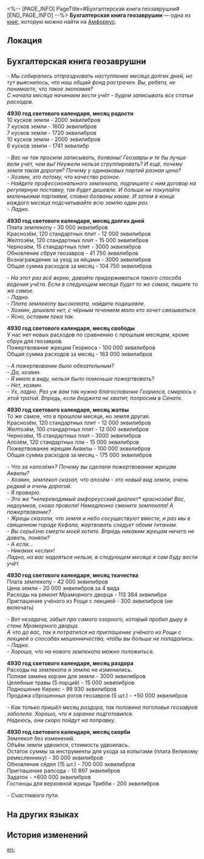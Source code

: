<%-- [PAGE_INFO]
PageTitle=#Бухгалтерская книга геозаврушни#
[END_PAGE_INFO] --%>
{{Дополнить}}
{{Книга Инфобокс
|id           = 471
|Название     = 
|Изображение  = Предмет Книга Амфореус 4.png
|Мир          = Амфореус
|Томов        = 1
|Автор        = <!--нужно добавить-->
|Описание     = Перечень оборудования и материалов геозаврушни. Также содержит любопытные заметки по содержанию скота.
|Том1         = {{tx}}
|Источник1    = {{tx|Отсутствует источник}}
|Персонажи    = 
|Фракции      = 
}}
'''Бухгалтерская книга геозаврушни''' — одна из [[Книги|книг]], которую можно найти на [[Амфореус]].

==Локация==
{{Отметка карты|<!--название карты-->|<!--id отметки-->}}

==Бухгалтерская книга геозаврушни==
''- Мы собирались отпраздновать наступление месяца долгих дней, но тут выяснилось, что наш общий фонд растрачен. Вы, ребята, не понимаете, что такое экономия?<br />
С начала месяца начинаем вести учёт - будем записывать все статьи расходов.''

'''4930 год светового календаря, месяц радости'''<br />
10 кусков земли - 2000 эквилибров<br />
7 кусков земли - 1600 эквилибров<br />
7 кусков земли - 1720 эквилибров<br />
10 кусков земли - 2000 эквилибров<br />
6 кусков земли - 1741 эквилибр

''- Вас не так просили записывать, болваны! Геозавры и те бы лучше вели учёт, чем вы! Неужели нельзя сгруппировать? И ещё, почему земля такая дорогая? Почему у одинаковых партий разная цена?<br />
- Хозяин, это потому, что качество разное.<br />
- Найдите профессионального землекопа, подпишите с ним договор на регулярную поставку, так будет дешевле. И больше не покупайте маленькими партиями, словно болваны какие. И затем в конце каждого месяца подсчитывайте всю землю один раз.<br />
- Ладно.''

'''4930 год светового календаря, месяц долгих дней'''<br />
Плата землекопу - 30 000 эквилибров<br />
Краснозём, 120 стандартных плит - 12 000 эквилибров<br />
Желтозём, 120 стандартных плит - 15 000 эквилибров<br />
Чернозём, 15 стандартных плит - 3000 эквилибров<br />
Обновление сбруи геозавров - 41 750 эквилибров<br />
Вознаграждение за уход за яйцами - 3000 эквилибров<br />
Общая сумма расходов за месяц - 104 750 эквилибров

''- На этот раз всё верно, давайте придерживаться такого способа ведения учёта. Если в следующем месяце будет то же самое, пишите то же самое.<br />
- Ладно.<br />
- Плата землекопу высоковата, найдите подешевле.<br />
- Хозяин, дешевле нет, с чёрным течением мало кто хочет связываться.<br />
- Ясно, оставим пока так.''

'''4930 год светового календаря, месяц свободы'''<br />
У нас нет новых расходов по сравнению с прошлым месяцем, кроме сбруи для геозавров.<br />
Пожертвование жрецам Геориоса - 100 000 эквилибров<br />
Общая сумма расходов за месяц - 163 000 эквилибров

''- А пожертвование было обязательным?<br />
- Да, хозяин.<br />
- Я имею в виду, нельзя было поменьше пожертвовать?<br />
- Нет, хозяин.<br />
- Ух, ладно. Раз уж вам так нужно благословение Геориоса, смирюсь с этой тратой. Впредь, если бюджета не хватит, попросим в Сенате.''

'''4930 год светового календаря, месяц жатвы'''<br />
То же самое, что в прошлом месяце, но земля другая.<br />
Краснозём, 120 стандартных плит - 12 000 эквилибров<br />
Желтозём, 100 стандартных плит - 12 000 эквилибров<br />
Чернозём, 15 стандартных плит - 3000 эквилибров<br />
Алозём, 120 стандартных пли - 15 000 эквилибров<br />
Пожертвование жрецам Аквилы - 100 000 эквилибров<br />
Общая сумма расходов за месяц - 175 000 эквилибров

''- Что за «алозём»? Почему вы сделали пожертвование жрецам Аквилы?<br />
- Хозяин, землекоп сказал, что алозём - это новый вид земли, очень редкий и очень дорогой.<br />
- Я проверю.<br />
- Это же *непереводимый амфореусский диалект* краснозём! Вас, недоумков, снова провели! Немедленно смените землекопа! А пожертвование?<br />
- Жрецы сказали, что земля и небо сосуществуют вместе, и раз мы в священном городе Кефала, жертвовать следует обоим титанам.<br />
- Вы серьёзно смерти моей хотите. Впредь никаким жрецам ничего не давать, поняли?<br />
- А если...<br />
- Никаких «если»!<br />
Ладно, на вас надеяться нельзя, в следующем месяце я сам буду вести учёт.''

'''4930 год светового календаря, месяц ткачества'''<br />
Плата землекопу - 42 000 эквилибров<br />
Цена земли - 20 000 эквилибров за 4 вида<br />
Расходы на ремонт Мраморного дворца - 113 384 эквилибра<br />
Приглашение учёного из Рощи с лекцией - 300 эквилибров (не включать)

''- Вот незадача, забыл про самого озорного, который пробил дыру в стене Мраморного дворца.<br />
А что до вас, так я потратился на приглашение учёного из Рощи с лекцией о способах мошенничества, чтобы вы больше не попадались.<br />
- Ладно.<br />
- Хорошо, что на нового землекопа можно положиться.''

'''4930 год светового календаря, месяц раздора'''<br />
Расходы на землекопа и землю не изменились.<br />
Полная замена корзин для земли - 3000 эквилибров<br />
Целебные травы (5 порций) - 15 000 эквилибров<br />
Подношение Керкес - 99 930 эквилибров<br />
Продажа сброшенных рогов геозавров (5 шт.) - +50 000 эквилибров

''- Как только пришёл месяц раздора, так половина поголовья геозавров заболела. Хорошо, что я заранее подготовился.<br />
Надеюсь, они скоро пойдут на поправку.''

'''4930 год светового календаря, месяц скорби'''<br />
Землекоп без изменений.<br />
Объём земли удвоился, стоимость удвоилась.<br />
Остаток суммы за инструменты для ухода за копытами (плата Великому ремесленнику) - 30 000 эквилибров<br />
Обновление сёдел (15 шт.) - 700 000 эквилибров<br />
Приглашение рапсода - 10 897 эквилибров<br />
Задаток - +600 000 эквилибров<br />
Гостинцы для верховной жрицы Трибби - 200 эквилибров

''- Счастливого пути.''

==На других языках==
{{На других языках
|en   = Dromas Post Account Board
|zhs  = 大地兽驿站的账板
|zht  = 大地獸驛站的帳板
|ja   = 大地獣宿駅の帳簿
|ko   = 드로마스 역참의 장부
|es   = Tabla contable del puesto de dromas
|fr   = Livre de comptes d'un poste de drakas
|ru   = Бухгалтерская книга геозаврушни
|th   = กระดานบัญชี - สถานีพักอสูรธรณี
|vi   = Sổ Sách Dịch Trạm Thú Đại Địa
|de   = Rechnungstafel der Dromastation
|id   = Papan Keuangan Pos Dromas
|pt   = Quadro de Contas do Posto de Dromas
}}

==История изменений==
{{История изменений|3.5}}

[[en:]]